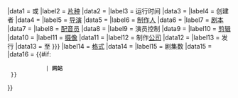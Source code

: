 {{Infobox
|bodystyle    = width:20em; text-align:left; font-size:90%;
|above        = '''{{{show_name<includeonly>|</includeonly>}}}'''
|abovestyle   = background:transparent; line-height:1.2em; font-size:120%;
|image        = {{{image<includeonly>|</includeonly>}}}
|imagestyle   = padding:0.5em;
|caption      = <div style="padding-top:0.2em;">{{{caption<includeonly>|</includeonly>}}}</div>
|captionstyle = font-size:80%;
|labelstyle   = padding:0.2em; background:transparent; line-height:1.1em;
|datastyle    = padding:0.2em; line-height:1.2em; vertical-align:middle;

|label1  = {{#if:{{{game|}}}|[[电子游戏|游戏]]|[[游戏引擎|引擎]]<noinclude><br/>([[电子游戏|游戏]])</noinclude>}}
|data1   = {{{engine<includeonly>|</includeonly>}}}<noinclude>或</noinclude>{{{game<includeonly>|</includeonly>}}}
|label2  = [[:en:Film genre|片种]]
|data2   = {{{genre<includeonly>|</includeonly>}}}
|label3  = <span style="white-space: nowrap">运行时间</span><!-- Rough translation? Lack of usage information. -->
|data3   = {{{runtime<includeonly>|</includeonly>}}}
|label4  = 创建者
|data4   = {{{creator<includeonly>|</includeonly>}}}
|label5  = [[导演]]
|data5   = {{{director<includeonly>|</includeonly>}}}
|label6  = [[制作人]]
|data6   = {{{producer<includeonly>|</includeonly>}}}
|label7  = [[Screenwriting|剧本]]
|data7   = {{{writer<includeonly>|</includeonly>}}}
|label8  = [[配音员]]
|data8   = {{{voice_actors<includeonly>|</includeonly>}}}
|label9  = 演员控制<!-- Rough translation. -->
|data9   = {{{actor_control<includeonly>|</includeonly>}}}
|label10 = [[剪辑]]
|data10  = {{{editor<includeonly>|</includeonly>}}}
|label11 = [[摄像]]
|data11  = {{{crew<includeonly>|</includeonly>}}}
|label12 = 制作[[公司]]
|data12  = {{{production_company<includeonly>|</includeonly>}}}
|label13 = 发行
|data13  = {{{releases|<span style="white-space:nowrap;"><!--
                    -->{{{first_release|<noinclude>[first]</noinclude>}}}至<!--
                    -->{{{last_release|<noinclude>[last]</noinclude>}}}</span>}}}
|label14 = [[视频|格式]]
|data14  = {{{formats<includeonly>|</includeonly>}}}
|label15 = 剧集数
|data15  = {{{num_episodes<includeonly>|</includeonly>}}}
|data16  = {{#if:{{{website<includeonly>|</includeonly>}}}
             | '''网站'''<br/>{{{website}}} }}
}}<noinclude>
{{documentation}}
</noinclude>